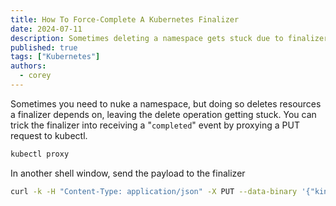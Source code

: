 ```yaml
---
title: How To Force-Complete A Kubernetes Finalizer
date: 2024-07-11
description: Sometimes deleting a namespace gets stuck due to finalizers breaking
published: true
tags: ["Kubernetes"]
authors:
  - corey
---
```


Sometimes you need to nuke a namespace, but doing so deletes resources a finalizer depends on, leaving the delete operation getting stuck.
You can trick the finalizer into receiving a "`completed`" event by proxying a PUT request to kubectl.
```bash title="Proxy requests to kubectl"
kubectl proxy
```
In another shell window, send the payload to the finalizer
```bash title="This example finalizes the olm namespace, change olm to your namespace/finalizer"
curl -k -H "Content-Type: application/json" -X PUT --data-binary '{"kind":"Namespace","apiVersion":"v1","metadata":{"name":"olm"},"spec":{"finalizers":[]}}' http://127.0.0.1:8001/api/v1/namespaces/olm/finalize
```
